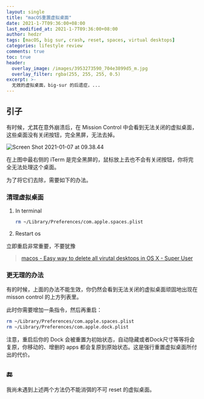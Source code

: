 ```yaml
---
layout: single
title: "macOS重置虚拟桌面"
date: 2021-1-7T09:36:00+08:00
last_modified_at: 2021-1-7T09:36:00+08:00
author: hedzr
tags: [macOS, big sur, crash, reset, spaces, virtual desktops]
categories: lifestyle review
comments: true
toc: true
header:
  overlay_image: /images/3953273590_704e3899d5_m.jpg
  overlay_filter: rgba(255, 255, 255, 0.5)
excerpt: >-
  无效的虚拟桌面，big-sur 的后遗症，...
---
```


## 引子

有时候，尤其在意外崩溃后，在 Mission Control 中会看到无法关闭的虚拟桌面，这些桌面没有关闭按钮，完全黑屏，无法去掉。

![Screen Shot 2021-01-07 at 09.38.44](/images/blog/bigsur-reset-spaces/YcgnqZFeC5bhwpA.png)

在上图中最右侧的 iTerm 是完全黑屏的，鼠标放上去也不会有关闭按钮，你将完全无法处理这个桌面。

为了将它们去除，需要如下的办法。

### 清理虚拟桌面

1. In terminal

   ```bash
   rm ~/Library/Preferences/com.apple.spaces.plist
   ```

1. Restart os

立即重启非常重要，不要犹豫

> [macos - Easy way to delete all virutal desktops in OS X - Super User](https://superuser.com/questions/1024639/easy-way-to-delete-all-virutal-desktops-in-os-x)

### 更无理的办法

有的时候，上面的办法不能生效，你仍然会看到无法关闭的虚拟桌面顽固地出现在 misson control 的上方列表里。

此时你需要增加一条指令，然后再重启：

```bash
rm ~/Library/Preferences/com.apple.spaces.plist
rm ~/Library/Preferences/com.apple.dock.plist
```

注意，重启后你的 Dock 会被重置为初始状态，自动隐藏或者Dock尺寸等等将会复原，你移动的、增删的 apps 都会复原到原始状态。这是强行重置虚拟桌面所付出的代价。

## :end:

我尚未遇到上述两个方法仍不能消弭的不可 reset 的虚拟桌面。
